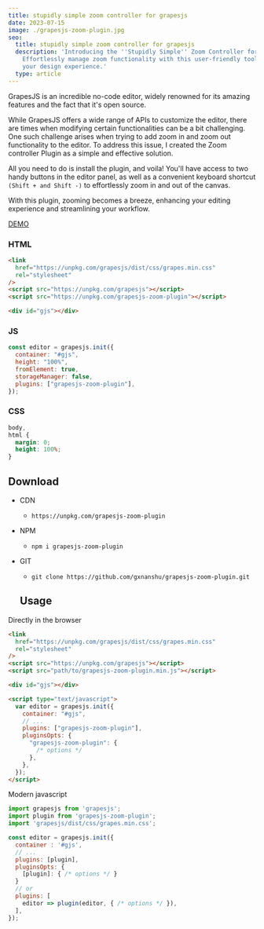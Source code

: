 ```yaml
---
title: stupidly simple zoom controller for grapesjs
date: 2023-07-15
image: ./grapesjs-zoom-plugin.jpg
seo:
  title: stupidly simple zoom controller for grapesjs
  description: 'Introducing the ''Stupidly Simple'' Zoom Controller for GrapesJS:
    Effortlessly manage zoom functionality with this user-friendly tool, enhancing
    your design experience.'
  type: article
---
```


GrapesJS is an incredible no-code editor, widely renowned for its amazing features and the fact that it's open source.

While GrapesJS offers a wide range of APIs to customize the editor, there are times when modifying certain functionalities can be a bit challenging. One such challenge arises when trying to add zoom in and zoom out functionality to the editor.
To address this issue, I created the Zoom controller Plugin as a simple and effective solution.

All you need to do is install the plugin, and voila! You'll have access to two handy buttons in the editor panel, as well as a convenient keyboard shortcut `(Shift + and Shift -)` to effortlessly zoom in and out of the canvas.

With this plugin, zooming becomes a breeze, enhancing your editing experience and streamlining your workflow.

[DEMO](https://codesandbox.io/s/sharp-haslett-dwcpvt?file=/src/index.js)

### HTML

```html
<link
  href="https://unpkg.com/grapesjs/dist/css/grapes.min.css"
  rel="stylesheet"
/>
<script src="https://unpkg.com/grapesjs"></script>
<script src="https://unpkg.com/grapesjs-zoom-plugin"></script>

<div id="gjs"></div>
```

### JS

```js
const editor = grapesjs.init({
  container: "#gjs",
  height: "100%",
  fromElement: true,
  storageManager: false,
  plugins: ["grapesjs-zoom-plugin"],
});
```

### CSS

```css
body,
html {
  margin: 0;
  height: 100%;
}
```

## Download

- CDN
  - `https://unpkg.com/grapesjs-zoom-plugin`
- NPM
  - `npm i grapesjs-zoom-plugin`
- GIT

  - `git clone https://github.com/gxnanshu/grapesjs-zoom-plugin.git`

  ## Usage

Directly in the browser

```html
<link
  href="https://unpkg.com/grapesjs/dist/css/grapes.min.css"
  rel="stylesheet"
/>
<script src="https://unpkg.com/grapesjs"></script>
<script src="path/to/grapesjs-zoom-plugin.min.js"></script>

<div id="gjs"></div>

<script type="text/javascript">
  var editor = grapesjs.init({
    container: "#gjs",
    // ...
    plugins: ["grapesjs-zoom-plugin"],
    pluginsOpts: {
      "grapesjs-zoom-plugin": {
        /* options */
      },
    },
  });
</script>
```

Modern javascript

```js
import grapesjs from 'grapesjs';
import plugin from 'grapesjs-zoom-plugin';
import 'grapesjs/dist/css/grapes.min.css';

const editor = grapesjs.init({
  container : '#gjs',
  // ...
  plugins: [plugin],
  pluginsOpts: {
    [plugin]: { /* options */ }
  }
  // or
  plugins: [
    editor => plugin(editor, { /* options */ }),
  ],
});
```
